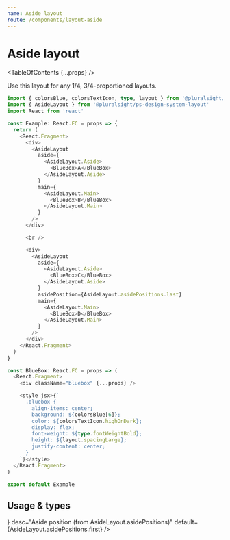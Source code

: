 ```yaml
---
name: Aside layout
route: /components/layout-aside
---
```



# Aside layout

<TableOfContents {...props} />

Use this layout for any 1/4, 3/4-proportioned layouts.

```typescript
import { colorsBlue, colorsTextIcon, type, layout } from '@pluralsight/ps-design-system-core'
import { AsideLayout } from '@pluralsight/ps-design-system-layout'
import React from 'react'

const Example: React.FC = props => {
  return (
    <React.Fragment>
      <div>
        <AsideLayout
          aside={
            <AsideLayout.Aside>
              <BlueBox>A</BlueBox>
            </AsideLayout.Aside>
          }
          main={
            <AsideLayout.Main>
              <BlueBox>B</BlueBox>
            </AsideLayout.Main>
          }
        />
      </div>

      <br />

      <div>
        <AsideLayout
          aside={
            <AsideLayout.Aside>
              <BlueBox>C</BlueBox>
            </AsideLayout.Aside>
          }
          asidePosition={AsideLayout.asidePositions.last}
          main={
            <AsideLayout.Main>
              <BlueBox>D</BlueBox>
            </AsideLayout.Main>
          }
        />
      </div>
    </React.Fragment>
  )
}

const BlueBox: React.FC = props => (
  <React.Fragment>
    <div className="bluebox" {...props} />

    <style jsx>{`
      .bluebox {
        align-items: center;
        background: ${colorsBlue[6]};
        color: ${colorsTextIcon.highOnDark};
        display: flex;
        font-weight: ${type.fontWeightBold};
        height: ${layout.spacingLarge};
        justify-content: center;
      }
    `}</style>
  </React.Fragment>
)

export default Example
```

## Usage & types

<Usage
  install="npm install @pluralsight/ps-design-system-layout"
  import="import { AsideLayout } from '@pluralsight/ps-design-system-layout'"
  packageName="layout"
/>

<TypesTable>
  <TypesProp
    name="aside"
    type="AsideLayout.Aside"
    desc="content for aside"
    required
  />
  <TypesProp
    name="asidePosition"
    type={<TypesEnum enum={AsideLayout.asidePositions} />}
    desc="Aside position (from AsideLayout.asidePositions)"
    default={AsideLayout.asidePositions.first}
  />
  <TypesProp
    name="main"
    type="AsideLayout.Main"
    desc="main content"
    required
  />
</TypesTable>

